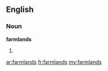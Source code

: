 ==English==

===Noun===
'''farmlands'''

# {{plural of|[[farmland]]}}

[[ar:farmlands]]
[[fr:farmlands]]
[[my:farmlands]]
